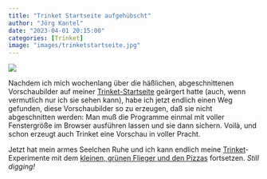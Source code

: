 ```yaml
---
title: "Trinket Startseite aufgehübscht"
author: "Jörg Kantel"
date: "2023-04-01 20:15:00"
categories: [Trinket]
image: "images/trinketstartseite.jpg"
---
```


[![](images/trinketstartseite-b.jpg)](https://www.flickr.com/photos/schockwellenreiter/52786030049/)

Nachdem ich mich wochenlang über die häßlichen, abgeschnittenen Vorschaubilder auf meiner [Trinket-Startseite](https://trinket.io/library/trinkets) geärgert hatte (auch, wenn vermutlich nur ich sie sehen kann), habe ich jetzt endlich einen Weg gefunden, diese Vorschaubilder so zu erzeugen, daß sie nicht abgeschnitten werden: Man muß die Programme einmal mit voller Fenstergröße im Browser ausführen lassen und sie dann sichern. Voilà, und schon erzeugt auch Trinket eine Vorschau in voller Pracht.

Jetzt hat mein armes Seelchen Ruhe und ich kann endlich meine [Trinket](http://cognitiones.kantel-chaos-team.de/programmierung/python/trinket.html)-Experimente mit dem [kleinen, grünen Flieger und den Pizzas](https://kantel.github.io/posts/2023032602_pizza_plane_with_pizzas/) fortsetzen. *Still digging!*
